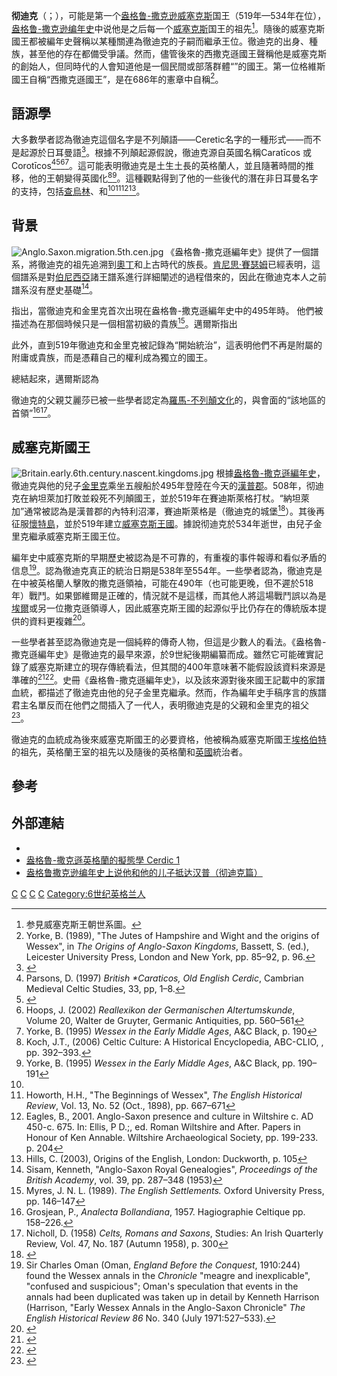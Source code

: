 {{Infobox royalty
| name         = 彻迪克<br>Cerdic of Wessex
| title        = '''[[威塞克斯君主列表|威塞克斯国王]]'''
| image        = Cherdik - John Speed.JPG
| imgw         = 200px
| caption      = [[约翰·斯皮德|约翰·斯皮德]]在1611年想象的《撒克逊七国时代》的彻迪克肖像
| succession   = [[威塞克斯君主列表|威塞克斯国王]]
| reign        = 519年—534年
| predecessor  = '''新头衔'''
| successor    = [[金里克_(威塞克斯)|金里克]]或克里奧達<ref>Kirby, D. P. (1965) Problems of Early West Saxon History, ''The English Historical Review'', January 1965, Vol. 80, No. 314, Oxford University Press, pp. 10–29.</ref><ref>Stevenson, W. H. (1899), "The Beginnings of Wessex", ''The English Historical Review'', January 1899, Vol. 14, No. 53, Oxford University Press, pp. 32–46.</ref><ref>Walker, H. E. (1956), "Bede, and the Gewissae: The Political Evolution of the Heptarchy and Its Nomenclature", ''The Cambridge Historical Journal'', 1956, Vol. 12, No. 2, Cambridge University Press, pp. 174–186</ref>
| spouse       = 未知
| issue        = [[金里克_(威塞克斯)|金里克]]<br>克柔达
| house        = [[威塞克斯王朝|威塞克斯王朝]]
| house-type   = 王朝
| father       = [[威塞克斯的埃拉萨|埃拉萨]]
| mother       = 未知
| birth_date   = ?
| birth_place  = 
| death_date   = {{death year and age|df=yes|534|467}}
| death_place  = 
| burial_date  =  
| burial_place = 
}}

'''彻迪克'''（{{lang-en|Cerdic of Wessex}}；{{bd|467年||534年||catIdx=C}}），可能是第一个[[盎格鲁-撒克逊|盎格鲁-撒克逊]][[威塞克斯|威塞克斯]]国王（519年—534年在位），[[盎格鲁-撒克逊编年史|盎格鲁-撒克逊编年史]]中说他是之后每一个[[威塞克斯|威塞克斯]]国王的祖先<ref>参見威塞克斯王朝世系圖。</ref>。隨後的威塞克斯國王都被編年史聲稱以某種關連為徹迪克的子嗣而繼承王位。徹迪克的出身、種族，甚至他的存在都備受爭議。然而，儘管後來的西撒克遜國王聲稱他是威塞克斯的創始人，但同時代的人會知道他是一個民間或部落群體“{{link-en|格維斯|Gewisse}}”的國王。第一位格維斯國王自稱“西撒克遜國王”，是{{link-en|卡德瓦拉|Cædwalla of Wessex}}在686年的憲章中自稱<ref>Yorke, B. (1989), "The Jutes of Hampshire and Wight and the origins of Wessex", in ''The Origins of Anglo-Saxon Kingdoms'', Bassett, S. (ed.), Leicester University Press, London and New York, pp. 85–92,  p. 96.</ref>。

== 語源學 ==
大多數學者認為徹迪克這個名字是不列顛語——Ceretic名字的一種形式——而不是起源於日耳曼語<ref>{{cite book|first=Kenneth|last=Jackson|date=1953|title=Language and History in Early Britain|url=https://archive.org/details/languagehistoryi0000jack|publisher=University Press|location=Edinburgh, Scotland|pages=[https://archive.org/details/languagehistoryi0000jack/page/554 554], 557, 613, 680}}</ref>。根據不列顛起源假說，徹迪克源自英國名稱Caratīcos 或 Corotīcos<ref>Parsons, D. (1997) ''British *Caraticos, Old English Cerdic'', Cambrian Medieval Celtic Studies, 33, pp, 1–8.</ref><ref>{{cite book|first=John T.|last=Koch|date=2006|title=Celtic Culture: A Historical Encyclopedia|url=https://archive.org/details/celticculturehis00koch_128|publisher=ABC-CLIO|location=Santa Barbara, California|ISBN=1-85109-440-7|pages=[https://archive.org/details/celticculturehis00koch_128/page/n429 394]–395}}</ref><ref>Hoops, J. (2002) ''Reallexikon der Germanischen Altertumskunde'', Volume 20, Walter de Gruyter, Germanic Antiquities, pp. 560–561</ref><ref name="Yorke, B. 1995 p. 190">Yorke, B. (1995) ''Wessex in the Early Middle Ages'', A&C Black, p. 190</ref>。這可能表明徹迪克是土生土長的英格蘭人，並且隨著時間的推移，他的王朝變得英國化<ref>Koch, J.T., (2006) Celtic Culture: A Historical Encyclopedia, ABC-CLIO, {{ISBN|1-85109-440-7}}, pp. 392–393.</ref><ref>Yorke, B. (1995) ''Wessex in the Early Middle Ages'', A&C Black, pp. 190–191</ref>。這種觀點得到了他的一些後代的潛在非日耳曼名字的支持，包括[[查烏林_(威塞克斯)|查烏林]]、{{link-en|賽達|Cedda}}和{{link-en|卡德瓦拉|Cædwalla of Wessex}}<ref name="Yorke, B. 1995 p. 190"/><ref>Howorth, H.H., "The Beginnings of Wessex", ''The English Historical Review'', Vol. 13, No. 52 (Oct., 1898), pp. 667–671</ref><ref>Eagles, B., 2001. Anglo-Saxon presence and culture in Wiltshire c. AD 450-c. 675. In: Ellis, P D.;, ed. Roman Wiltshire and After. Papers in Honour of Ken Annable. Wiltshire Archaeological Society, pp. 199-233. p. 204</ref><ref>Hills, C. (2003), Origins of the English, London: Duckworth, p. 105</ref>。 

==背景==
[[File:Anglo.Saxon.migration.5th.cen.jpg|thumb]]
《盎格魯-撒克遜編年史》提供了一個譜系，將徹迪克的祖先追溯到[[奧丁|奧丁]]和上古時代的族長。[[肯尼思·賽瑟姆|肯尼思·賽瑟姆]]已經表明，這個譜系是對[[諾森布里亞王國|伯尼西亞]]諸王譜系進行詳細闡述的過程借來的，因此在徹迪克本人之前譜系沒有歷史基礎<ref>Sisam, Kenneth, "Anglo-Saxon Royal Genealogies", ''Proceedings of the British Academy'', vol. 39, pp. 287–348 (1953)</ref>。

{{link-en|諾威爾邁爾斯|Nowell Myres}}指出，當徹迪克和金里克首次出現在盎格魯-撒克遜編年史中的495年時。 他們被描述為在那個時候只是一個相當初級的貴族<ref>Myres, J. N. L. (1989). ''The English Settlements.'' Oxford University Press, pp. 146–147</ref>。邁爾斯指出

{{blockquote|因此，奇怪的是在這裡用它來描述聲稱是一個獨立的入侵者集團的領袖，他們的起源和權威沒有另外說明。看起來很像是在傳達一種暗示，即徹迪克和他的人民的地位歸功於他們已經在撒克遜海岸的這一部分處理羅馬當局下的行政事務。}}

此外，直到519年徹迪克和金里克被記錄為“開始統治”，這表明他們不再是附屬的附庸或貴族，而是憑藉自己的權利成為獨立的國王。

總結起來，邁爾斯認為

{{blockquote|因此，有可能……將徹迪克視為在{{link-en|撒克遜海岸|Litus Saxonicum}}西端擁有廣泛領土利益的部分不列顛貴族家族的首領。因此，他很可能在羅馬或亞羅馬勢力的最後日子裡被委託為其防禦。然後，他將成為後來盎格魯-撒克遜人的術語中可以描述為貴族的人……如果像徹迪克這樣占主導地位的本土家族已經與撒克遜海岸盡頭的現有撒克遜人和[[朱特人|朱特人]]定居者發展血緣關係，一旦有效的羅馬勢力消退，很可能會非常誘惑。可能已經把事情掌握在自己手中，並且在消除競爭的不列顛酋長的任何倖存的抵抗力量之後，例如在508年的神秘納坦勞德，他才可以“開始統治”而不承認未來任何更強的勢力<ref>Myres, Chapter 6 – for all preceding comment.</ref>}}

徹迪克的父親艾麗莎已被一些學者認定為[[羅馬-不列顛文化|羅馬-不列顛文化]]的{{link-en|埃拉菲烏斯|]Elasius}}，與{{link-en|歐塞爾的日耳曼努斯|Germanus of Auxerre}}會面的“該地區的首領”<ref>Grosjean, P., ''Analecta Bollandiana'', 1957. Hagiographie Celtique pp. 158–226.</ref><ref>Nicholl, D. (1958) ''Celts, Romans and Saxons'', Studies: An Irish Quarterly Review, Vol. 47, No. 187 (Autumn 1958), p. 300</ref>。

== 威塞克斯國王 ==
[[Image:Britain.early.6th.century.nascent.kingdoms.jpg|thumb]]
根據[[盎格魯-撒克遜編年史|盎格魯-撒克遜編年史]]，徹迪克與他的兒子[[金里克_(威塞克斯)|金里克]]乘坐五艘船於495年登陸在今天的[[漢普郡|漢普郡]]。508年，彻迪克在納坦萊加打敗並殺死不列顛國王{{link-en|納坦勞德|Natanleod}}，並於519年在賽迪斯萊格打杖。“納坦萊加”通常被認為是漢普郡的內特利沼澤，賽迪斯萊格是{{link-en|查福德|Charford}}（徹迪克的城堡<ref>{{Cite web |url=http://www.british-history.ac.uk/report.aspx?compid=56881 |title=British History Online, Victoria County History, North Charford with South Charford |access-date=2022-02-20 |archive-date=2014-07-14 |archive-url=https://web.archive.org/web/20140714192755/http://www.british-history.ac.uk/report.aspx?compid=56881 }}</ref>）。其後再征服[[懷特島|懷特島]]，並於519年建立[[威塞克斯王國|威塞克斯王國]]。據說彻迪克於534年逝世，由兒子金里克繼承威塞克斯王國王位。 

編年史中威塞克斯的早期歷史被認為是不可靠的，有重複的事件報導和看似矛盾的信息<ref>Sir Charles Oman (Oman, ''England Before the Conquest'', 1910:244) found the Wessex annals in the ''Chronicle'' "meagre and inexplicable", "confused and suspicious"; Oman's speculation that events in the annals had been duplicated was taken up in detail by Kenneth Harrison (Harrison, "Early Wessex Annals in the Anglo-Saxon Chronicle" ''The English Historical Review'' ''86'' No. 340 (July 1971:527–533).</ref>。{{link-en|大衛·鄧維爾|David Dumville}}認為徹迪克真正的統治日期是538年至554年。一些學者認為，徹迪克是在{{link-en|巴頓山戰役|Battle of Badon}}中被英格蘭人擊敗的撒克遜領袖，可能在490年（也可能更晚，但不遲於518年）戰鬥。如果鄧維爾是正確的，情況就不是這樣，而其他人將這場戰鬥誤以為是[[埃爾_(薩塞克斯)|埃爾]]或另一位撒克遜領導人，因此威塞克斯王國的起源似乎比仍存在的傳統版本提供的資料更複雜<ref name=Fletcher_22>{{cite book |last= Fletcher|first= Richard|title= Who's Who in Roman Britain and Anglo-Saxon England|url= https://archive.org/details/whoswhoinromanbr0000flet_m0l2|pages=[https://archive.org/details/whoswhoinromanbr0000flet_m0l2/page/22 22]–23|year= 1989|publisher= Shepheard-Walwyn|isbn=0-85683-089-5}}</ref>。

一些學者甚至認為徹迪克是一個純粹的傳奇人物，但這是少數人的看法。《盎格魯-撒克遜編年史》是徹迪克的最早來源，於9世紀後期編纂而成。雖然它可能確實記錄了威塞克斯建立的現存傳統看法，但其間的400年意味著不能假設該資料來源是準確的<ref name=BlairAITASE_34>{{cite book |last= Hunter Blair|first= Peter|title= An Introduction to Anglo-Saxon England|pages=34–35|year= 1960|publisher= Cambridge University Press}}</ref><ref name=Campbell_26>{{cite book |last1= Campbell|first1= John|last2= John|first2= Eric|last3= Wormald|first3= Patrick|title= The Anglo-Saxons|pages=26|year= 1991|publisher= Penguin Books|isbn=0-14-014395-5}}</ref>。史冊《盎格魯-撒克遜編年史》，以及該來源對後來國王記載中的家譜血統，都描述了徹迪克由他的兒子金里克繼承。然而，作為編年史手稿序言的族譜君主名單反而在他們之間插入了一代人，表明徹迪克是{{link-en|克里奧達 (威塞克斯)|Creoda of Wessex|克里奧達}}的父親和金里克的祖父<ref>{{Cite book|title=Arthurian Figures of History and Legend: A Biographical Dictionary|url=https://archive.org/details/arthurianfigures0000reno|last=Reno|first=Frank|publisher=McFarland|year=2011|isbn=9780786444205|location=Jefferson, North Carolina|pages=[https://archive.org/details/arthurianfigures0000reno/page/83 83]}}</ref>。

徹迪克的血統成為後來威塞克斯國王的必要資格，他被稱為威塞克斯國王[[埃格伯特_(威塞克斯)|埃格伯特]]的祖先，英格蘭王室的祖先以及隨後的英格蘭和[[英國|英國]]統治者。

== 參考 ==
{{reflist|2}}

== 外部連結 ==
* {{EB1911|wstitle=Cerdic}}
* [https://pase.ac.uk/jsp/persons/CreatePersonFrames.jsp?personKey=246 盎格魯-撒克遜英格蘭的擬態學 Cerdic 1] {{Wayback|url=https://pase.ac.uk/jsp/persons/CreatePersonFrames.jsp?personKey=246 |date=20220210145831 }}
* [https://web.archive.org/web/20190422111237/http://www.islandguide.co.uk/history/anglo_saxon/chronicle4.htm 盎格鲁撒克逊编年史上说他和他的儿子抵达汉普（彻迪克篇）]

{{S-start}}
{{s-hou|[[威塞克斯王朝|威塞克斯王朝]]||467年||534年|name=彻迪克}}
{{s-reg}}
{{s-new|reason=撒克遜人來到英格兰南部}}
{{s-ttl|title=[[威塞克斯君主列表|威塞克斯国王]]|years=519年—534年}}
{{s-aft|after=[[金里克_(威塞克斯)|金里克]]}}
{{end}}

{{威塞克斯君主}}

[[Category:威塞克斯君主|C]]
[[Category:传说君主|C]]
[[Category:亚瑟王传说人物|C]]
[[Category:開國君主|C]]
[[Category:6世纪英格兰人|Category:6世纪英格兰人]]